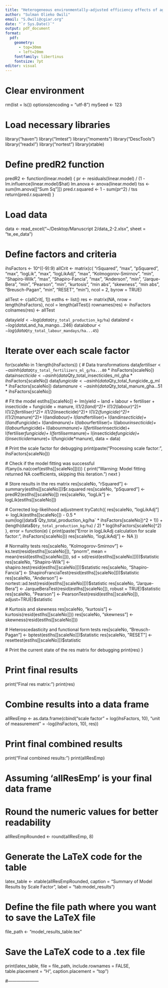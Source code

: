 ```yaml
---
title: "Heterogeneous environmentally-adjusted efficiency effects of agro-ecological pest management transition and intensification: A latent class stochastic metafrontier approach"
author: "Sulman Olieko Owili"
email: "S.Owili@cgiar.org"
date: "`r Sys.Date()`"
output: pdf_document 
format:
  pdf:
    geometry:
      - top=30mm
      - left=20mm
    fontfamily: libertinus
    fontsize: 7pt
editor: visual
---
```


# Clear environment
rm(list = ls())
options(encoding = "utf-8")
mySeed <- 123

# Load necessary libraries
library("haven")
library("lmtest")
library("moments")
library("DescTools")
library("readxl")
library("nortest") 
library(xtable)

# Define predR2 function
predR2  <- function(linear.model) {
  pr <- residuals(linear.model) / (1 - lm.influence(linear.model)$hat)
  lm.anova <- anova(linear.model)
  tss <- sum(lm.anova[["Sum Sq"]])
  pred.r.squared <- 1 - sum(pr^2) / tss
  return(pred.r.squared)
}

# Load data
data <- read_excel("~/Desktop/Manuscript 2/data_2-2.xlsx", sheet = "te_ee_data")

# Define factors and criteria
ihsFactors <- 10^((-9):9)
allCrit <- matrix(c( 
  "rSquared", "max", 
  "pSquared", "max",
  "logLik", "max",
  "logLikAdj", "max",
  "Kolmogorov-Smirnov", "min",
  "Shapiro-Wilk", "max",
  "Shapiro-Fancia", "max", 
  "Anderson", "min",
  "Jarque-Bera", "min",
  "Pearson", "min",
  "kurtosis", "min abs",
  "skewness", "min abs",
  "Breusch-Pagan", "min",
  "RESET", "min"), ncol = 2, byrow = TRUE)

allTest <- c(allCrit[, 1])
estIhs <- list()
res <- matrix(NA, nrow = length(ihsFactors), ncol = length(allTest))
rownames(res) <- ihsFactors
colnames(res) <- allTest

data$yield <- log(data$`Qty_total_production_kg/ha`)
data$land <- log(data$Land_ha_mango...246)
data$labour <- log(data$`Qty_total_labour_mandays/ha...45`)

# Iterate over each scale factor
for(scaleNo in 1:length(ihsFactors)) {
  # Data transformations
  data$fertiliser <- asinh(data$`Qty_total_fertilizers_ml_g/ha...80` * ihsFactors[scaleNo])
  data$insecticide <- asinh(data$Qty_total_insecticides_ml_gha * ihsFactors[scaleNo])
  data$fungicide <- asinh(data$Qty_total_fungicide_g_ml * ihsFactors[scaleNo])
  data$manure <- asinh(data$Qty_total_manure_gha...51 * ihsFactors[scaleNo])
  
  # Fit the model
  estIhs[[scaleNo]] <- lm(yield ~ land + labour + fertiliser + insecticide + fungicide + manure, 
                          I(1/2*(land)^2)+
                            I(1/2*(labour)^2)+
                            I(1/2*(fertiliser)^2)+
                            I(1/2*(insecticide)^2)+
                            I(1/2*(fungicide)^2)+
                            I(1/2*(manure)^2)+
                            I(land*labour)+
                            I(land*fertiliser)+
                            I(land*insecticide)+
                            I(land*fungicide)+
                            I(land*manure)+
                            I(labour*fertiliser)+
                            I(labour*insecticide)+
                            I(labour*fungicide)+
                            I(labour*manure)+
                            I(fertiliser*insecticide)+
                            I(fertiliser*fungicide)+
                            I(fertiliser*manure)+
                            I(insecticide*fungicide)+
                            I(insecticide*manure)+
                            I(fungicide*manure),
                            data = data)
  
  # Print the scale factor for debugging
  print(paste("Processing scale factor:", ihsFactors[scaleNo]))
  
  # Check if the model fitting was successful
  if(any(is.na(coef(estIhs[[scaleNo]])))) {
    print("Warning: Model fitting returned NA coefficients, skipping this iteration.")
    next
  }
  
  # Store results in the res matrix
  res[scaleNo, "rSquared"] <- summary(estIhs[[scaleNo]])$r.squared
  res[scaleNo, "pSquared"] <- predR2(estIhs[[scaleNo]])
  res[scaleNo, "logLik"] <- logLik(estIhs[[scaleNo]])
  
  # Corrected log-likelihood adjustment
  tryCatch({
    res[scaleNo, "logLikAdj"] <- logLik(estIhs[[scaleNo]]) - 
      0.5 * sum(log((data$`Qty_total_production_kg/ha` * ihsFactors[scaleNo])^2 + 1)) +
      (length(data$`Qty_total_production_kg/ha`) / 2) * log(ihsFactors[scaleNo]^2)
  }, error = function(e) {
    print(paste("Error in logLikAdj calculation for scale factor:", ihsFactors[scaleNo]))
    res[scaleNo, "logLikAdj"] <- NA
  })
  
  # Normality tests
  res[scaleNo, "Kolmogorov-Smirnov"] <- ks.test(resid(estIhs[[scaleNo]]), "pnorm", mean = mean(resid(estIhs[[scaleNo]])), sd = sd(resid(estIhs[[scaleNo]])))$statistic
  res[scaleNo, "Shapiro-Wilk"] <- shapiro.test(resid(estIhs[[scaleNo]]))$statistic
  res[scaleNo, "Shapiro-Fancia"] <- ShapiroFranciaTest(resid(estIhs[[scaleNo]]))$statistic
  res[scaleNo, "Anderson"] <- nortest::ad.test(resid(estIhs[[scaleNo]]))$statistic
  res[scaleNo, "Jarque-Bera"] <- JarqueBeraTest(resid(estIhs[[scaleNo]]), robust = TRUE)$statistic
  res[scaleNo, "Pearson"] <- PearsonTest(resid(estIhs[[scaleNo]]), adjust=TRUE)$statistic
  
  # Kurtosis and skewness
  res[scaleNo, "kurtosis"] <- kurtosis(resid(estIhs[[scaleNo]]))
  res[scaleNo, "skewness"] <- skewness(resid(estIhs[[scaleNo]]))
  
  # Heteroscedasticity and functional form tests
  res[scaleNo, "Breusch-Pagan"] <- bptest(estIhs[[scaleNo]])$statistic
  res[scaleNo, "RESET"] <- resettest(estIhs[[scaleNo]])$statistic
  
  # Print the current state of the res matrix for debugging
  print(res)
}

# Print final results
print("Final res matrix:")
print(res)

# Combine results into a data frame
allResEmp <- as.data.frame(cbind("scale factor" = log(ihsFactors, 10), 
                                 "unit of measurement" = -log(ihsFactors, 10), res))

# Print final combined results
print("Final combined results:")
print(allResEmp)

# Assuming 'allResEmp' is your final data frame
# Round the numeric values for better readability
allResEmpRounded <- round(allResEmp, 8)

# Generate the LaTeX code for the table
latex_table <- xtable(allResEmpRounded, 
                      caption = "Summary of Model Results by Scale Factor", 
                      label = "tab:model_results")

# Define the file path where you want to save the LaTeX file
file_path <- "model_results_table.tex"

# Save the LaTeX code to a .tex file
print(latex_table, 
      file = file_path, 
      include.rownames = FALSE, 
      table.placement = "H", 
      caption.placement = "top")

#---------------------

